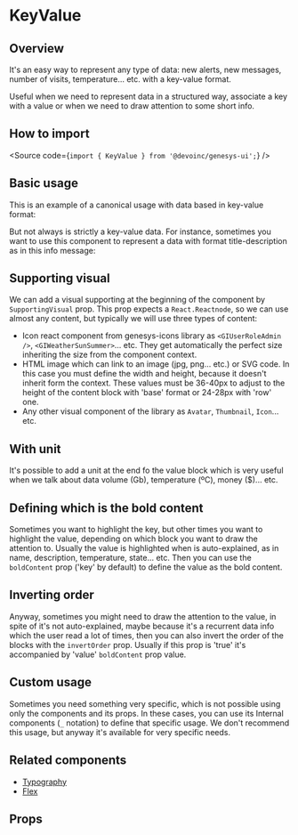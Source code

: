 

<Meta of={Stories} />

# KeyValue

## Overview

It's an easy way to represent any type of data: new alerts, new messages, number
of visits, temperature... etc. with a key-value format.

Useful when we need to represent data in a structured way, associate a key with
a value or when we need to draw attention to some short info.

## How to import

<Source code={`import { KeyValue } from '@devoinc/genesys-ui';`} />

## Basic usage

This is an example of a canonical usage with data based in key-value format:

<Canvas of={Stories.Base} />

But not always is strictly a key-value data. For instance, sometimes you want to
use this component to represent a data with format title-description as in this
info message:

<Canvas of={Stories.TitleDescription} />

## Supporting visual

We can add a visual supporting at the beginning of the component by
`SupportingVisual` prop. This prop expects a `React.Reactnode`, so we can use
almost any content, but typically we will use three types of content:

- Icon react component from genesys-icons library as `<GIUserRoleAdmin />`,
  `<GIWeatherSunSummer>`... etc. They get automatically the perfect size
  inheriting the size from the component context.
- HTML image which can link to an image (jpg, png... etc.) or SVG code. In this
  case you must define the width and height, because it doesn't inherit form the
  context. These values must be 36-40px to adjust to the height of the content
  block with 'base' format or 24-28px with 'row' one.
- Any other visual component of the library as `Avatar`, `Thumbnail`, `Icon`...
  etc.

<Canvas of={Stories.SupportingVisual} />

## With unit

It's possible to add a unit at the end fo the value block which is very useful
when we talk about data volume (Gb), temperature (ºC), money ($)... etc.

<Canvas of={Stories.WithUnit} />

## Defining which is the bold content

Sometimes you want to highlight the key, but other times you want to highlight
the value, depending on which block you want to draw the attention to. Usually
the value is highlighted when is auto-explained, as in name, description,
temperature, state... etc. Then you can use the `boldContent` prop ('key' by
default) to define the value as the bold content.

<Canvas of={Stories.BoldContent} />

## Inverting order

Anyway, sometimes you might need to draw the attention to the value, in spite of
it's not auto-explained, maybe because it's a recurrent data info which the user
read a lot of times, then you can also invert the order of the blocks with the
`invertOrder` prop. Usually if this prop is 'true' it's accompanied by 'value'
`boldContent` prop value.

<Canvas of={Stories.InvertedOrder} />

## Custom usage

Sometimes you need something very specific, which is not possible using only the
components and its props. In these cases, you can use its Internal components
(`_` notation) to define that specific usage. We don't recommend this usage, but
anyway it's available for very specific needs.

<Canvas of={Stories.Custom} />

## Related components

- [Typography](?path=/docs/components-text-typography--docs)
- [Flex](?path=/docs/components-layout-flex-flex--docs)

## Props

<ArgTypes of={Stories} />
